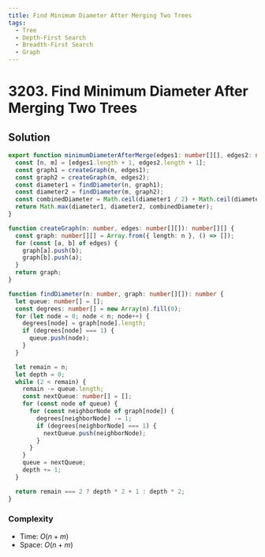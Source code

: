 ```yaml
---
title: Find Minimum Diameter After Merging Two Trees
tags:
  - Tree
  - Depth-First Search
  - Breadth-First Search
  - Graph
---
```


# 3203. Find Minimum Diameter After Merging Two Trees

<Badges>
  <LevelBadge level="hard" />
  <TopicBadge name="Tree" slug="tree" />
  <TopicBadge name="Depth-First Search" slug="depth-first-search" />
  <TopicBadge name="Breadth-First Search" slug="breadth-first-search" />
  <TopicBadge name="Graph" slug="graph" />
</Badges>

## Solution

```typescript filename="solution.ts" copy
export function minimumDiameterAfterMerge(edges1: number[][], edges2: number[][]): number {
  const [n, m] = [edges1.length + 1, edges2.length + 1];
  const graph1 = createGraph(n, edges1);
  const graph2 = createGraph(m, edges2);
  const diameter1 = findDiameter(n, graph1);
  const diameter2 = findDiameter(m, graph2);
  const combinedDiameter = Math.ceil(diameter1 / 2) + Math.ceil(diameter2 / 2) + 1;
  return Math.max(diameter1, diameter2, combinedDiameter);
}

function createGraph(n: number, edges: number[][]): number[][] {
  const graph: number[][] = Array.from({ length: n }, () => []);
  for (const [a, b] of edges) {
    graph[a].push(b);
    graph[b].push(a);
  }
  return graph;
}

function findDiameter(n: number, graph: number[][]): number {
  let queue: number[] = [];
  const degrees: number[] = new Array(n).fill(0);
  for (let node = 0; node < n; node++) {
    degrees[node] = graph[node].length;
    if (degrees[node] === 1) {
      queue.push(node);
    }
  }

  let remain = n;
  let depth = 0;
  while (2 < remain) {
    remain -= queue.length;
    const nextQueue: number[] = [];
    for (const node of queue) {
      for (const neighborNode of graph[node]) {
        degrees[neighborNode] -= 1;
        if (degrees[neighborNode] === 1) {
          nextQueue.push(neighborNode);
        }
      }
    }
    queue = nextQueue;
    depth += 1;
  }

  return remain === 2 ? depth * 2 + 1 : depth * 2;
}
```

### Complexity

- Time: $O(n + m)$
- Space: $O(n + m)$

<ProblemLink
  codingSite="leetcode"
  href="https://leetcode.com/problems/find-minimum-diameter-after-merging-two-trees"
  title="Find Minimum Diameter After Merging Two Trees"
/>
